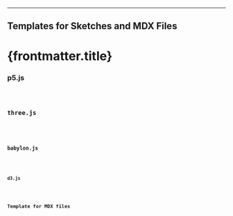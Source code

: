 ﻿---
Templates for Sketches and MDX Files
---

# {frontmatter.title}

### p5.js
<Code src="template_p5_241125.ts" lang="typescript"/>

### three.js
<Code src="template_three_241125.ts" lang="typescript"/>

### babylon.js
<Code src="template_babylon_241125.ts" lang="typescript"/>

### d3.js
<Code src="template_d3_241125.ts" lang="typescript"/>

## Template for MDX files
<Code src="template_mdx_241125.txt" />
